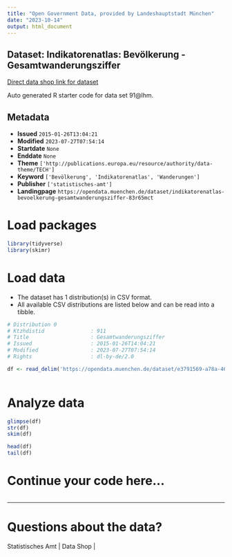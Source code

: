 ```yaml
---
title: "Open Government Data, provided by Landeshauptstadt München"
date: "2023-10-14"
output: html_document
---
```


## Dataset: Indikatorenatlas: Bevölkerung - Gesamtwanderungsziffer

[Direct data shop link for dataset](https://opendata.muenchen.de/dataset/indikatorenatlas-bevoelkerung-gesamtwanderungsziffer-83r65mct)

Auto generated R starter code for data set 91@lhm.

## Metadata

- **Issued** `2015-01-26T13:04:21`
- **Modified** `2023-07-27T07:54:14`
- **Startdate** `None`
- **Enddate** `None`
- **Theme** `['http://publications.europa.eu/resource/authority/data-theme/TECH']`
- **Keyword** `['Bevölkerung', 'Indikatorenatlas', 'Wanderungen']`
- **Publisher** `['statistisches-amt']`
- **Landingpage** `https://opendata.muenchen.de/dataset/indikatorenatlas-bevoelkerung-gesamtwanderungsziffer-83r65mct`


# Load packages

```r

library(tidyverse)
library(skimr)

```

# Load data

-   The dataset has 1 distribution(s) in CSV format.
-   All available CSV distributions are listed below and can be read into a tibble.

```r

# Distribution 0
# Ktzhdistid               : 911
# Title                    : Gesamtwanderungsziffer
# Issued                   : 2015-01-26T14:04:21
# Modified                 : 2023-07-27T07:54:14
# Rights                   : dl-by-de/2.0

df <- read_delim('https://opendata.muenchen.de/dataset/e3791569-a78a-4652-82d5-ac2c8ed83971/resource/eefdb344-2a29-4e57-a7bc-5f47b3502a08/download/indikat_bevoelkerung_gesamtwanderungsziffer_240723.csv')



```

# Analyze data

```r

glimpse(df)
str(df)
skim(df)

head(df)
tail(df)

```

# Continue your code here...

```r

```

------------------------------------------------------------------------

# Questions about the data?

Statistisches Amt | Data Shop | 
